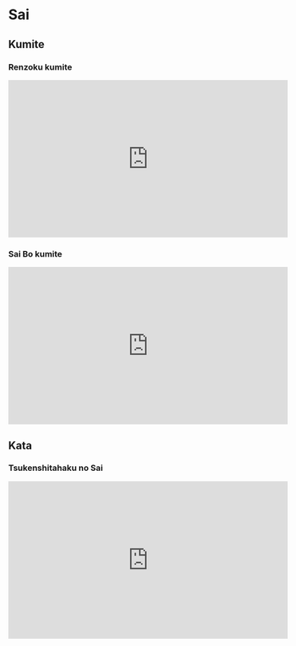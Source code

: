 # Sai

## Kumite

### Renzoku kumite

<iframe width="560" height="315" src="https://www.youtube.com/embed/1eR2HSABBxY?si=pnYR5oOE55U5qDW6" title="YouTube video player" frameborder="0" allow="accelerometer; autoplay; clipboard-write; encrypted-media; gyroscope; picture-in-picture; web-share" referrerpolicy="strict-origin-when-cross-origin" allowfullscreen></iframe>

### Sai Bo kumite

<iframe width="560" height="315" src="https://www.youtube.com/embed/immeGZexCt4?si=vX0NEQGDC7J0bHu6" title="YouTube video player" frameborder="0" allow="accelerometer; autoplay; clipboard-write; encrypted-media; gyroscope; picture-in-picture; web-share" referrerpolicy="strict-origin-when-cross-origin" allowfullscreen></iframe>

## Kata

### Tsukenshitahaku no Sai

<iframe width="560" height="315" src="https://www.youtube.com/embed/d2ooXuhagoI?si=P7hXMpzGAqohZveC" title="YouTube video player" frameborder="0" allow="accelerometer; autoplay; clipboard-write; encrypted-media; gyroscope; picture-in-picture; web-share" referrerpolicy="strict-origin-when-cross-origin" allowfullscreen></iframe>
